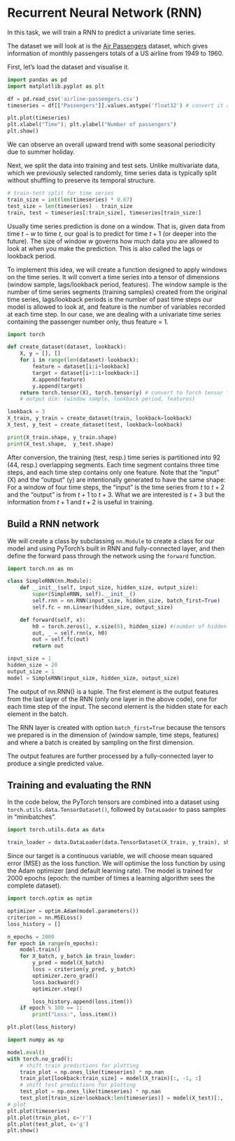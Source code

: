 # Recurrent Neural Network (RNN)

In this task, we will train a RNN to predict a univariate time series.

The dataset we will look at is the [Air Passengers](https://www.kaggle.com/datasets/abhishekmamidi/air-passengers) dataset, which gives information of monthly passengers totals of a US airline from 1949 to 1960.

First, let's load the dataset and visualise it.

```python
import pandas as pd
import matplotlib.pyplot as plt

df = pd.read_csv('airline-passengers.csv')
timeseries = df[["Passengers"]].values.astype('float32') # convert it a 2D numpy array

plt.plot(timeseries)
plt.xlabel("Time"); plt.ylabel("Number of passengers")
plt.show()
```

We can observe an overall upward trend with some seasonal periodicity due to summer holiday.

Next, we split the data into training and test sets. Unlike multivariate data, which we previously selected randomly, time series data is typically split without shuffling to preserve its temporal structure.

```python
# train-test split for time series
train_size = int(len(timeseries) * 0.67)
test_size = len(timeseries) - train_size
train, test = timeseries[:train_size], timeseries[train_size:]
```

Usually time series prediction is done on a window. That is, given data from time $t-w$ to time $t$, our goal is to predict for time $t+1$ (or deeper into the future). The size of window $w$ governs how much data you are allowed to look at when you make the prediction. This is also called the lags or lookback period.

To implement this idea, we will create a function designed to apply windows on the time series. It will convert a time series into a tensor of dimensions (window sample, lags/lookback period, features). The window sample is the number of time series segments (training samples) created from the original time series, lags/lookback periods is the number of past time steps our model is allowed to look at, and feature is the number of variables recorded at each time step. In our case, we are dealing with a univariate time series containing the passenger number only, thus feature = 1.

```python
import torch

def create_dataset(dataset, lookback):
    X, y = [], []
    for i in range(len(dataset)-lookback):
        feature = dataset[i:i+lookback]
        target = dataset[i+1:i+lookback+1]
        X.append(feature)
        y.append(target)
    return torch.tensor(X), torch.tensor(y) # convert to Torch tensor for later use
    # output dim: (window sample, lookback period, features)

lookback = 3
X_train, y_train = create_dataset(train, lookback=lookback)
X_test, y_test = create_dataset(test, lookback=lookback)

print(X_train.shape, y_train.shape)
print(X_test.shape,  y_test.shape)
```

After conversion, the training (test, resp.) time series is partitioned into 92 (44, resp.) overlapping segments. Each time segment contains three time steps, and each time step contains only one feature. Note that the "input" (X) and the "output" (y) are intentionally generated to have the same shape: For a window of four time steps, the "input" is the time series from $t$ to $t+2$ and the "output" is from $t+1$ to $t+3$. What we are interested is $t+3$ but the information from $t+1$ and $t+2$ is useful in training.

## Build a RNN network

We will create a class by subclassing `nn.Module` to create a class for our model and using PyTorch's built in RNN and fully-connected layer, and then define the forward pass through the network using the `forward` function.

```python
import torch.nn as nn

class SimpleRNN(nn.Module):
    def __init__(self, input_size, hidden_size, output_size):
        super(SimpleRNN, self).__init__()
        self.rnn = nn.RNN(input_size, hidden_size, batch_first=True)
        self.fc = nn.Linear(hidden_size, output_size)

    def forward(self, x):
        h0 = torch.zeros(1, x.size(0), hidden_size) #(number of hidden layers, batch size, hidden size)
        out, _ = self.rnn(x, h0)
        out = self.fc(out)
        return out

input_size = 1
hidden_size = 20
output_size = 1
model = SimpleRNN(input_size, hidden_size, output_size)
```

The output of nn.RNN() is a tuple. The first element is the output features from the last layer of the RNN (only one layer in the above code), one for each time step of the input. The second element is the hidden state for each element in the batch.

The RNN layer is created with option `batch_first=True` because the tensors we prepared is in the dimension of (window sample, time steps, features) and where a batch is created by sampling on the first dimension.

The output features are further processed by a fully-connected layer to produce a single predicted value.

## Training and evaluating the RNN

In the code below, the PyTorch tensors are combined into a dataset using `torch.utils.data.TensorDataset()`, followed by `DataLoader` to pass samples in "minibatches".

```python
import torch.utils.data as data

train_loader = data.DataLoader(data.TensorDataset(X_train, y_train), shuffle=True, batch_size=8)
```

Since our target is a continuous variable, we will choose mean squared error (MSE) as the loss function. We will optimise the loss function by using the Adam optimizer (and default learning rate). The model is trained for 2000 epochs (epoch: the number of times a learning algorithm sees the complete dataset).

```python
import torch.optim as optim

optimizer = optim.Adam(model.parameters())
criterion = nn.MSELoss()
loss_history = []

n_epochs = 2000
for epoch in range(n_epochs):
    model.train()
    for X_batch, y_batch in train_loader:
        y_pred = model(X_batch)
        loss = criterion(y_pred, y_batch)
        optimizer.zero_grad()
        loss.backward()
        optimizer.step()

        loss_history.append(loss.item())
    if epoch % 100 == 1:
        print("Loss:", loss.item())
```

```python
plt.plot(loss_history)
```

```python
import numpy as np

model.eval()
with torch.no_grad():
    # shift train predictions for plotting
    train_plot = np.ones_like(timeseries) * np.nan
    train_plot[lookback:train_size] = model(X_train)[:, -1, :]
    # shift test predictions for plotting
    test_plot = np.ones_like(timeseries) * np.nan
    test_plot[train_size+lookback:len(timeseries)] = model(X_test)[:, -1, :]
# plot
plt.plot(timeseries)
plt.plot(train_plot, c='r')
plt.plot(test_plot, c='g')
plt.show()
```

